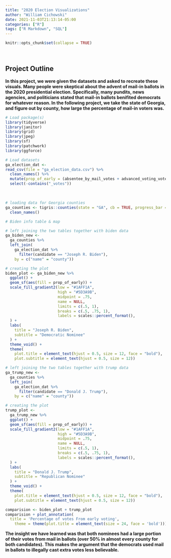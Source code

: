 ```yaml
---
title: "2020 Election Visualizations"
author: "William Cichowski"
date: 2021-11-03T21:13:14-05:00
categories: ["R"]
tags: ["R Markdown", "SQL"]
---
```


```r
knitr::opts_chunk$set(collapse = TRUE)
```
<br>

## Project Outline

**In this project, we were given the datasets and asked to recreate these visuals. Many people were skeptical about the advent of mail-in ballots in the 2020 presidential election. Specifically, many pundits, news agencies, and politicians stated that mail-in ballots benifited democrats for whatever reason. In the following project, we take the state of Georgia, and figure out by county, how large the percentage of mail-in voters was.** 
<br>
```r
# Load package(s)
library(tidyverse)
library(janitor)
library(grid)
library(jpeg)
library(sf)
library(patchwork)
library(ggforce)

# Load datasets
ga_election_dat <-
read_csv(file = "ga_election_data.csv") %>% 
  clean_names() %>% 
  mutate(prop_of_early = (absentee_by_mail_votes + advanced_voting_votes)/ total_votes) %>% 
  select(-contains("_votes"))
```
<br>
```r
# loading data for Georgia counties
ga_counties <- tigris::counties(state = "GA", cb = TRUE, progress_bar = FALSE) %>% 
  clean_names()

# Biden info table & map

# left joining the two tables together with biden data
ga_biden_new <-
  ga_counties %>% 
  left_join(
    ga_election_dat %>% 
      filter(candidate == "Joseph R. Biden"),
    by = c("name" = "county"))

# creating the plot
biden_plot <- ga_biden_new %>% 
  ggplot() +
  geom_sf(aes(fill = prop_of_early)) +
  scale_fill_gradient2(low = "#1AFF1A",
                       high = "#5D3A9B",
                       midpoint = .75,
                       name = NULL,
                       limits = c(.5, 1),
                       breaks = c(.5, .75, 1),
                       labels = scales::percent_format(),
  ) +
  labs(
    title = "Joseph R. Biden",
    subtitle = "Democratic Nominee"
  ) +
  theme_void() +
  theme(
    plot.title = element_text(hjust = 0.5, size = 12, face = "bold"),
    plot.subtitle = element_text(hjust = 0.5, size = 12))

# left joining the two tables together with trump data
ga_trump_new <-
  ga_counties %>% 
  left_join(
    ga_election_dat %>% 
      filter(candidate == "Donald J. Trump"),
    by = c("name" = "county"))

# creating the plot
trump_plot <-
  ga_trump_new %>% 
  ggplot() +
  geom_sf(aes(fill = prop_of_early)) +
  scale_fill_gradient2(low = "#1AFF1A",
                       high = "#5D3A9B",
                       midpoint = .75,
                       name = NULL,
                       limits = c(.5, 1),
                       breaks = c(.5, .75, 1),
                       labels = scales::percent_format(),
  ) +
  labs(
    title = "Donald J. Trump",
    subtitle = "Republican Nominee"
  ) +
  theme_void() +
  theme(
    plot.title = element_text(hjust = 0.5, size = 12, face = "bold"),
    plot.subtitle = element_text(hjust = 0.5, size = 12))

comparision <- biden_plot + trump_plot
comparision + plot_annotation(
  title = 'Percentage of votes From early voting',
    theme = theme(plot.title = element_text(size = 24, face = 'bold')))
```

**The insight we have learned was that both nominees had a large portion of their votes from mail in ballots 
(over 50% in almost every county for both candidates). This makes the argument that the democrats used mail in 
ballots to illegally cast extra votes less believable.**



